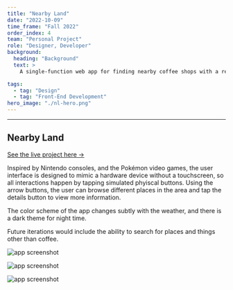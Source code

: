 ```yaml
---
title: "Nearby Land"
date: "2022-10-09"
time_frame: "Fall 2022"
order_index: 4
team: "Personal Project"
role: "Designer, Developer"
background:
  heading: "Background"
  text: >
    A single-function web app for finding nearby coffee shops with a retro-inspired interface built in collaboration with Leo Mancini.

tags:
  - tag: "Design"
  - tag: "Front-End Development"
hero_image: "./nl-hero.png"
---
```


---

<MdxLayout col="10" offset="0">

## Nearby Land

<p>
  <a
    className='live-project-link'
    href='http://coffee.nearby.land'
    target='_blank'>
    See the live project here &rarr;
  </a>
</p>

Inspired by Nintendo consoles, and the Pokémon video games, the user interface is designed to mimic a hardware device without a touchscreen, so all interactions happen by tapping simulated phyiscal buttons. Using the arrow buttons, the user can browse different places in the area and tap the details button to view more information.

The color scheme of the app changes subtly with the weather, and there is a dark theme for night time.

Future iterations would include the ability to search for places and things other than coffee.

</MdxLayout>

<MdxLayout col="12" offset="0">

![app screenshot](./cloudy-day.png)

</MdxLayout>

<MdxLayout col="12" offset="0">

![app screenshot](./rainy-day.png)

</MdxLayout>

<MdxLayout col="12" offset="0">

![app screenshot](./rainy-night.png)

</MdxLayout>
